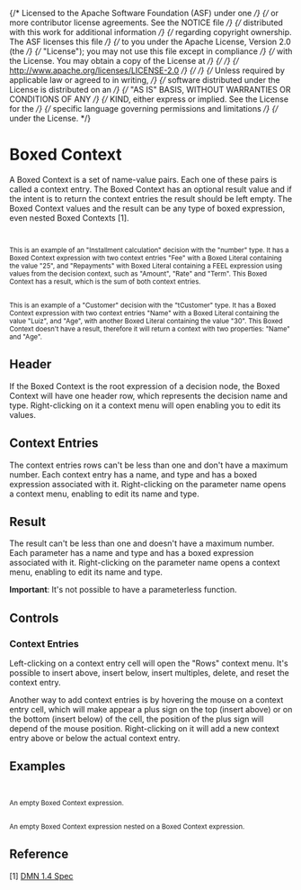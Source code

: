 {/* Licensed to the Apache Software Foundation (ASF) under one */}
{/* or more contributor license agreements. See the NOTICE file */}
{/* distributed with this work for additional information */}
{/* regarding copyright ownership. The ASF licenses this file */}
{/* to you under the Apache License, Version 2.0 (the */}
{/* "License"); you may not use this file except in compliance */}
{/* with the License. You may obtain a copy of the License at */}
{/*  */}
{/* http://www.apache.org/licenses/LICENSE-2.0 */}
{/*  */}
{/* Unless required by applicable law or agreed to in writing, */}
{/* software distributed under the License is distributed on an */}
{/* "AS IS" BASIS, WITHOUT WARRANTIES OR CONDITIONS OF ANY */}
{/* KIND, either express or implied. See the License for the */}
{/* specific language governing permissions and limitations */}
{/* under the License. */}


<Meta title="MDX/Context" of={Context} />

# Boxed Context

A Boxed Context is a set of name-value pairs. Each one of these pairs is called a context entry. The Boxed Context has an optional result value
and if the intent is to return the context entries the result should be left empty. The Boxed Context values and the result can be any type of boxed
expression, even nested Boxed Contexts [1].

<div style={{ display: "flex", flexDirection: "row" }}>
  <Story of={Context.InstallmentCalculation} />
  <small>
    <br />
    <br />
    This is an example of an "Installment calculation" decision with the "number" type. It has a Boxed Context
    expression with two context entries "Fee" with a Boxed Literal containing the value "25", and "Repayments" with
    Boxed Literal containing a FEEL expression using values from the decision context, such as "Amount", "Rate" and
    "Term". This Boxed Context has a result, which is the sum of both context entries.
  </small>
</div>

<div style={{ display: "flex", flexDirection: "row" }}>
  <Story of={Context.Customer} />
  <small>
    <br />
    <br />
    This is an example of a "Customer" decision with the "tCustomer" type. It has a Boxed Context expression with two
    context entries "Name" with a Boxed Literal containing the value "Luiz", and "Age", with another Boxed Literal
    containing the value "30". This Boxed Context doesn't have a result, therefore it will return a context with two
    properties: "Name" and "Age".
  </small>
</div>

## Header

If the Boxed Context is the root expression of a decision node, the Boxed Context will have one
header row, which represents the decision name and type.
Right-clicking on it a context menu will open enabling you to edit its values.

## Context Entries

The context entries rows can't be less than one and don't have a maximum number. Each context entry has a name, and type and has
a boxed expression associated with it. Right-clicking on the parameter name opens a context menu, enabling to edit its
name and type.

## Result

The result can't be less than one and doesn't have a maximum number. Each parameter has a name and type and has
a boxed expression associated with it. Right-clicking on the parameter name opens a context menu, enabling to edit its
name and type.

**Important**: It's not possible to have a parameterless function.

## Controls

### Context Entries

Left-clicking on a context entry cell will open the "Rows" context menu.
It's possible to insert above, insert below, insert multiples, delete, and reset the context entry.

Another way to add context entries is by hovering the mouse on a context entry cell, which will
make appear a plus sign on the top (insert above) or on the bottom (insert below) of the cell,
the position of the plus sign will depend of the mouse position. Right-clicking on it will add
a new context entry above or below the actual context entry.

## Examples

<div style={{ display: "flex", flexDirection: "column" }}>
  <div style={{ display: "flex", flexDirection: "row" }}>
    <Story of={Context.Base} />
    <small>
      <br />
      <br />
      An empty Boxed Context expression.
    </small>
  </div>

  <div style={{ display: "flex", flexDirection: "row" }}>
    <Story of={Context.Nested} />
    <small>
      <br />
      <br />
      An empty Boxed Context expression nested on a Boxed Context expression.
    </small>
  </div>
</div>

## Reference

[1] [DMN 1.4 Spec](https://www.omg.org/spec/DMN/1.4/Beta1/PDF#page=103)
